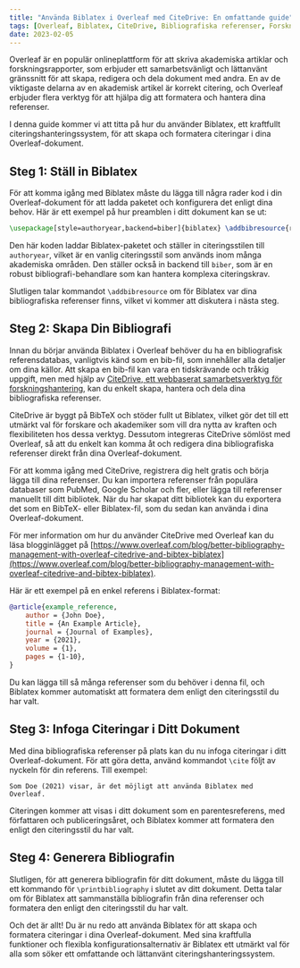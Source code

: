 ```yaml
---
title: "Använda Biblatex i Overleaf med CiteDrive: En omfattande guide"
tags: [Overleaf, Biblatex, CiteDrive, Bibliografiska referenser, Forskningshantering]
date: 2023-02-05
---
```


Overleaf är en populär onlineplattform för att skriva akademiska artiklar och forskningsrapporter, som erbjuder ett samarbetsvänligt och lättanvänt gränssnitt för att skapa, redigera och dela dokument med andra. En av de viktigaste delarna av en akademisk artikel är korrekt citering, och Overleaf erbjuder flera verktyg för att hjälpa dig att formatera och hantera dina referenser.

I denna guide kommer vi att titta på hur du använder Biblatex, ett kraftfullt citeringshanteringssystem, för att skapa och formatera citeringar i dina Overleaf-dokument.


<CiteDrive />

## Steg 1: Ställ in Biblatex

För att komma igång med Biblatex måste du lägga till några rader kod i din Overleaf-dokument för att ladda paketet och konfigurera det enligt dina behov. Här är ett exempel på hur preamblen i ditt dokument kan se ut:

```latex
\usepackage[style=authoryear,backend=biber]{biblatex} \addbibresource{references.bib}
```

Den här koden laddar Biblatex-paketet och ställer in citeringsstilen till `authoryear`, vilket är en vanlig citeringsstil som används inom många akademiska områden. Den ställer också in backend till `biber`, som är en robust bibliografi-behandlare som kan hantera komplexa citeringskrav.

Slutligen talar kommandot `\addbibresource` om för Biblatex var dina bibliografiska referenser finns, vilket vi kommer att diskutera i nästa steg.

## Steg 2: Skapa Din Bibliografi

Innan du börjar använda Biblatex i Overleaf behöver du ha en bibliografisk referensdatabas, vanligtvis känd som en bib-fil, som innehåller alla detaljer om dina källor. Att skapa en bib-fil kan vara en tidskrävande och tråkig uppgift, men med hjälp av [CiteDrive, ett webbaserat samarbetsverktyg för forskningshantering](https://www.citedrive.com/), kan du enkelt skapa, hantera och dela dina bibliografiska referenser.

CiteDrive är byggt på BibTeX och stöder fullt ut Biblatex, vilket gör det till ett utmärkt val för forskare och akademiker som vill dra nytta av kraften och flexibiliteten hos dessa verktyg. Dessutom integreras CiteDrive sömlöst med Overleaf, så att du enkelt kan komma åt och redigera dina bibliografiska referenser direkt från dina Overleaf-dokument.

För att komma igång med CiteDrive, registrera dig helt gratis och börja lägga till dina referenser. Du kan importera referenser från populära databaser som PubMed, Google Scholar och fler, eller lägga till referenser manuellt till ditt bibliotek. När du har skapat ditt bibliotek kan du exportera det som en BibTeX- eller Biblatex-fil, som du sedan kan använda i dina Overleaf-dokument.

För mer information om hur du använder CiteDrive med Overleaf kan du läsa blogginlägget på [https://www.overleaf.com/blog/better-bibliography-management-with-overleaf-citedrive-and-bibtex-biblatex](https://www.overleaf.com/blog/better-bibliography-management-with-overleaf-citedrive-and-bibtex-biblatex).

Här är ett exempel på en enkel referens i Biblatex-format:

```bibtex
@article{example_reference,   
	author = {John Doe},   
	title = {An Example Article},   
	journal = {Journal of Examples},   
	year = {2021},   
	volume = {1},   
	pages = {1-10}, 
}
```

Du kan lägga till så många referenser som du behöver i denna fil, och Biblatex kommer automatiskt att formatera dem enligt den citeringsstil du har valt.

## Steg 3: Infoga Citeringar i Ditt Dokument

Med dina bibliografiska referenser på plats kan du nu infoga citeringar i ditt Overleaf-dokument. För att göra detta, använd kommandot `\cite` följt av nyckeln för din referens. Till exempel:

`Som Doe (2021) visar, är det möjligt att använda Biblatex med Overleaf.`

Citeringen kommer att visas i ditt dokument som en parentesreferens, med författaren och publiceringsåret, och Biblatex kommer att formatera den enligt den citeringsstil du har valt.

## Steg 4: Generera Bibliografin

Slutligen, för att generera bibliografin för ditt dokument, måste du lägga till ett kommando för `\printbibliography` i slutet av ditt dokument. Detta talar om för Biblatex att sammanställa bibliografin från dina referenser och formatera den enligt den citeringsstil du har valt.

Och det är allt! Du är nu redo att använda Biblatex för att skapa och formatera citeringar i dina Overleaf-dokument. Med sina kraftfulla funktioner och flexibla konfigurationsalternativ är Biblatex ett utmärkt val för alla som söker ett omfattande och lättanvänt citeringshanteringssystem.
